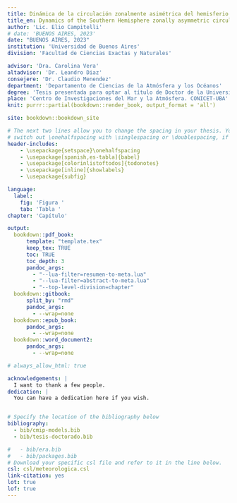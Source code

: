 ```yaml
---
title: Dinámica de la circulación zonalmente asimétrica del hemisferio sur
title_en: Dynamics of the Southern Hemisphere zonally asymmetric circulation
author: 'Lic. Elio Campitelli'
# date: 'BUENOS AIRES, 2023'
date: "BUENOS AIRES, 2023"
institution: 'Universidad de Buenos Aires'
division: 'Facultad de Ciencias Exactas y Naturales'

advisor: 'Dra. Carolina Vera'
altadvisor: 'Dr. Leandro Diaz'
consejere: 'Dr. Claudio Menendez'
department: 'Departamento de Ciencias de la Atmósfera y los Océanos'
degree: 'Tesis presentada para optar al título de Doctor de la Universidad de Buenos Aires en el Área de Ciencias de la Atmósfera y los Océanos'
place: 'Centro de Investigaciones del Mar y la Atmósfera. CONICET-UBA'
knit: purrr::partial(bookdown::render_book, output_format = 'all')

site: bookdown::bookdown_site

# The next two lines allow you to change the spacing in your thesis. You can 
# switch out \onehalfspacing with \singlespacing or \doublespacing, if desired.
header-includes:
    - \usepackage{setspace}\onehalfspacing
    - \usepackage[spanish,es-tabla]{babel}
    - \usepackage[colorinlistoftodos]{todonotes}
    - \usepackage[inline]{showlabels}
    - \usepackage{subfig}

language:
  label:
    fig: 'Figura '
    tab: 'Tabla '
chapter: 'Capítulo'

output:
  bookdown::pdf_book:
      template: "template.tex"
      keep_tex: TRUE
      toc: TRUE
      toc_depth: 3
      pandoc_args:
        - "--lua-filter=resumen-to-meta.lua"
        - "--lua-filter=abstract-to-meta.lua"
        - "--top-level-division=chapter"
  bookdown::gitbook:
      split_by: "rmd"
      pandoc_args:
        - --wrap=none
  bookdown::epub_book: 
      pandoc_args:
        - --wrap=none  
  bookdown::word_document2: 
      pandoc_args:
        - --wrap=none  

# always_allow_html: true

acknowledgements: |
  I want to thank a few people.
dedication: |
  You can have a dedication here if you wish. 


# Specify the location of the bibliography below
bibliography:
  - bib/cmip-models.bib
  - bib/tesis-doctorado.bib

#   - bib/era.bib
#   - bib/packages.bib
# Download your specific csl file and refer to it in the line below.
csl: csl/meteorologica.csl
link-citation: yes
lot: true
lof: true
---
```


<!-- Required to number equations in HTML files -->
<script type="text/x-mathjax-config">
MathJax.Hub.Config({
  TeX: { equationNumbers: { autoNumber: "AMS" } }
});
</script>
